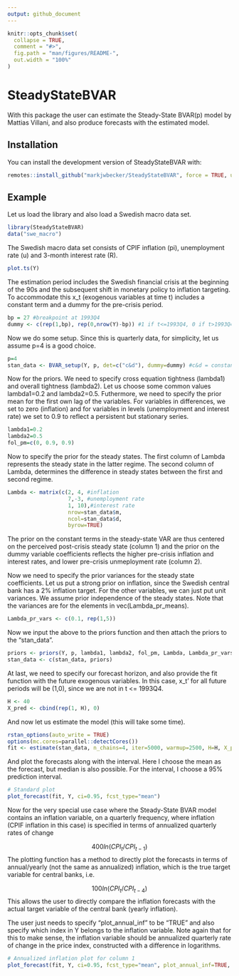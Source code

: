 ```yaml
---
output: github_document
---
```


<!-- README.md is generated from README.Rmd. Please edit that file -->

```r
knitr::opts_chunk$set(
  collapse = TRUE,
  comment = "#>",
  fig.path = "man/figures/README-",
  out.width = "100%"
)
```

# SteadyStateBVAR

<!-- badges: start -->
<!-- badges: end -->

With this package the user can estimate the Steady-State BVAR(p) model by Mattias Villani, and also produce forecasts with the estimated model.

## Installation

You can install the development version of SteadyStateBVAR with:

```r
remotes::install_github("markjwbecker/SteadyStateBVAR", force = TRUE, upgrade = "never")
```

## Example

Let us load the library and also load a Swedish macro data set.

```r
library(SteadyStateBVAR)
data("swe_macro")
```

The Swedish macro data set consists of CPIF inflation (pi), unemployment rate (u) and 3-month interest rate (R).

```r
plot.ts(Y)
```
The estimation period includes the Swedish financial crisis at the beginning of the 90s and the subsequent shift in monetary policy to inflation targeting. To accommodate this x_t (exogenous variables at time t) includes a constant term and a dummy for the pre-crisis period.

```r
bp = 27 #breakpoint at 1993Q4
dummy <- c(rep(1,bp), rep(0,nrow(Y)-bp)) #1 if t<=1993Q4, 0 if t>1993Q4
```

Now we do some setup. Since this is quarterly data, for simplicity, let us assume p=4 is a good choice.

```r
p=4
stan_data <- BVAR_setup(Y, p, det=c("c&d"), dummy=dummy) #c&d = constant and dummy
```

Now for the priors. We need to specify cross equation tightness (lambda1) and overall tightness (lambda2). Let us choose some common values lambda1=0.2 and lambda2=0.5. Futhermore, we need to specify the prior mean for the first own lag of the variables. For variables in differences, we set to zero (inflation) and for variables in levels (unemployment and interest rate) we set to 0.9 to reflect a persistent but stationary series.

```r
lambda1=0.2
lambda2=0.5
fol_pm=c(0, 0.9, 0.9)
```

Now to specify the prior for the steady states. The first column of Lambda represents the steady state in the latter regime. The second column of Lambda, determines the difference in steady states between the first and second regime.

```r
Lambda <- matrix(c(2, 4, #inflation
                   7,-3, #unemployment rate
                   1, 10),#interest rate
                   nrow=stan_data$m,
                   ncol=stan_data$d,
                   byrow=TRUE)
```

The prior on the constant terms in the steady-state VAR are thus centered on the perceived post-crisis steady state (column 1) and the prior on the dummy variable coefficients reflects the higher pre-crisis inflation and interest rates, and lower pre-crisis unmeployment rate (column 2).

Now we need to specify the prior variances for the steady state coefficients. Let us put a strong prior on inflation, since the Swedish central bank has a 2\% inflation target. For the other variables, we can just put unit variances. We assume prior independence of the steady states. Note that the variances are for the elements in vec(Lambda_pr_means).

```r
Lambda_pr_vars <- c(0.1, rep(1,5))
```

Now we input the above to the priors function and then attach the priors to the "stan_data".

```r
priors <- priors(Y, p, lambda1, lambda2, fol_pm, Lambda, Lambda_pr_vars)
stan_data <- c(stan_data, priors)
```

At last, we need to specify our forecast horizon, and also provide the fit function with the future exogenous variables. In this case, x_t' for all future periods will be (1,0), since we are not in t <= 1993Q4.

```r
H <- 40
X_pred <- cbind(rep(1, H), 0)
```

And now let us estimate the model (this will take some time).

```r
rstan_options(auto_write = TRUE)
options(mc.cores=parallel::detectCores())
fit <- estimate(stan_data, n_chains=4, iter=5000, warmup=2500, H=H, X_pred=X_pred)
```


And plot the forecasts along with the interval. Here I choose the mean as the forecast, but median is also possible. For the interval, I choose a 95\% prediction interval.

```r
# Standard plot
plot_forecast(fit, Y, ci=0.95, fcst_type="mean")
```
Now for the very special use case where the Steady-State BVAR model contains an inflation variable, on a quarterly frequency, where inflation (CPIF inflation in this case) is specified in terms of annualized quarterly rates of change

$$
400ln(CPI_t/CPI_{t-1})
$$
The plotting function has a method to directly plot the forecasts in terms of annual/yearly (not the same as annualized) inflation, which is the true target variable for central banks, i.e.

$$
100ln(CPI_t/CPI_{t-4})
$$
This allows the user to directly compare the inflation forecasts with the actual target variable of the central bank (yearly inflation).

The user just needs to specify "plot_annual_inf" to be "TRUE" and also specify which index in Y belongs to the inflation variable. Note again that for this to make sense, the inflation variable should be annualized quarterly rate of change in the price index, constructed with a difference in logarithms.
```r
# Annualized inflation plot for column 1
plot_forecast(fit, Y, ci=0.95, fcst_type="mean", plot_annual_inf=TRUE, inf_idx=1)
```